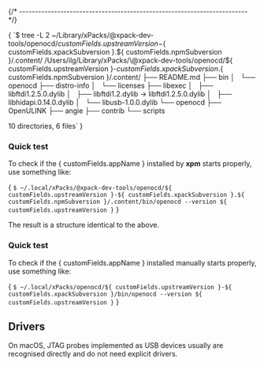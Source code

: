 



{/* ------------------------------------------------------------------------ */}

<AutomatedInstall/>

<CodeBlock language="console"> {
`$ tree -L 2 ~/Library/xPacks/\@xpack-dev-tools/openocd/${ customFields.upstreamVersion }-${ customFields.xpackSubversion }.${ customFields.npmSubversion }/.content/
/Users/ilg/Library/xPacks/\@xpack-dev-tools/openocd/${ customFields.upstreamVersion }-${ customFields.xpackSubversion }.${ customFields.npmSubversion }/.content/
├── README.md
├── bin
│   └── openocd
├── distro-info
│   └── licenses
├── libexec
│   ├── libftdi1.2.5.0.dylib
│   ├── libftdi1.2.dylib -> libftdi1.2.5.0.dylib
│   ├── libhidapi.0.14.0.dylib
│   └── libusb-1.0.0.dylib
└── openocd
    ├── OpenULINK
    ├── angie
    ├── contrib
    └── scripts

10 directories, 6 files`
}</CodeBlock>

<AutomatedUninstall/>

### Quick test

To check if the { customFields.appName } installed by **xpm** starts properly, use something like:

<CodeBlock language="console"> {
`$ ~/.local/xPacks/@xpack-dev-tools/openocd/${ customFields.upstreamVersion }-${ customFields.xpackSubversion }.${ customFields.npmSubversion }/.content/bin/openocd --version
${ customFields.upstreamVersion }`
}</CodeBlock>

<ManualInstall/>

<ManualInstallMacOS/>

<ManualInstallInfo/>

The result is a structure identical to the above.

### Quick test

To check if the { customFields.appName } installed manually starts properly, use something like:

<CodeBlock language="console"> {
`$ ~/.local/xPacks/openocd/${ customFields.upstreamVersion }-${ customFields.xpackSubversion }/bin/openocd --version
${ customFields.upstreamVersion }`
}</CodeBlock>

## Drivers

On macOS, JTAG probes implemented as USB devices usually are
recognised directly and do not need explicit drivers.
